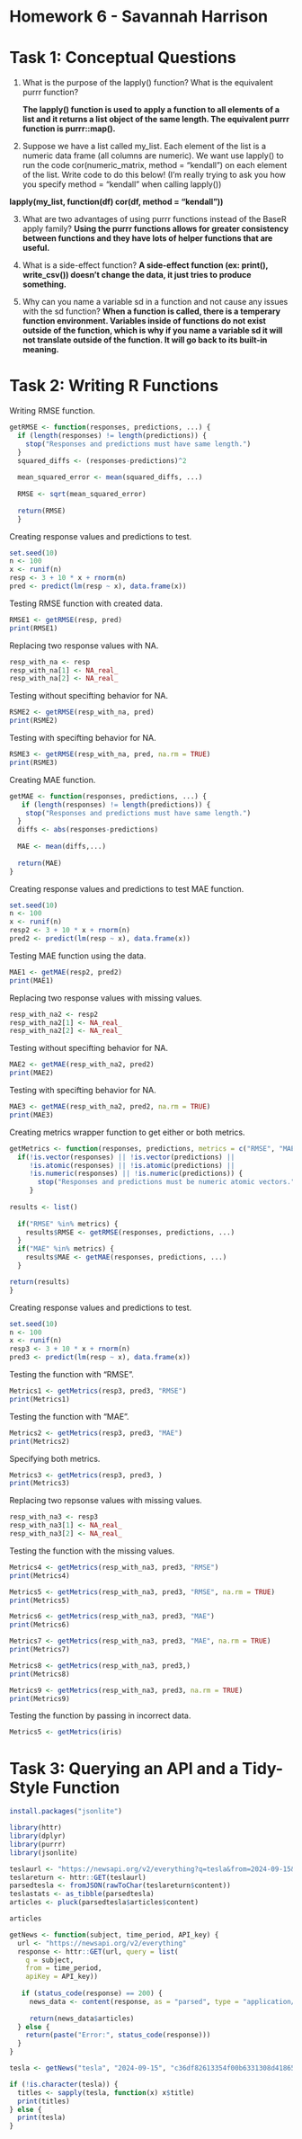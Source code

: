 # Homework 6 - Savannah Harrison

# Task 1: Conceptual Questions

1.  What is the purpose of the lapply() function? What is the equivalent purrr function?

    **The lapply() function is used to apply a function to all elements of a list and it returns a list object of the same length. The equivalent purrr function is purrr::map().**

2.  Suppose we have a list called my_list. Each element of the list is a numeric data frame (all columns are numeric). We want use lapply() to run the code cor(numeric_matrix, method = "kendall") on each element of the list. Write code to do this below! (I’m really trying to ask you how you specify method = "kendall" when calling lapply())

**lapply(my_list, function(df) cor(df, method = "kendall"))**

3.  What are two advantages of using purrr functions instead of the BaseR apply family?
**Using the purrr functions allows for greater consistency between functions and they have lots of helper functions that are useful.**

4.  What is a side-effect function?
**A side-effect function (ex: print(), write_csv()) doesn't change the data, it just tries to produce something.**

5.  Why can you name a variable sd in a function and not cause any issues with the sd function?
**When a function is called, there is a temperary function environment. Variables inside of functions do not exist outside of the function, which is why if you name a variable sd it will not translate outside of the function. It will go back to its built-in meaning.**

# Task 2: Writing R Functions
Writing RMSE function.
```r
getRMSE <- function(responses, predictions, ...) {
  if (length(responses) != length(predictions)) {
    stop("Responses and predictions must have same length.")
  }
  squared_diffs <- (responses-predictions)^2
  
  mean_squared_error <- mean(squared_diffs, ...)
  
  RMSE <- sqrt(mean_squared_error)
  
  return(RMSE)
  }
```
Creating response values and predictions to test.
```r
set.seed(10)
n <- 100
x <- runif(n)
resp <- 3 + 10 * x + rnorm(n)
pred <- predict(lm(resp ~ x), data.frame(x))
```
Testing RMSE function with created data.
```r
RMSE1 <- getRMSE(resp, pred)
print(RMSE1)
```
Replacing two response values with NA.
```r
resp_with_na <- resp
resp_with_na[1] <- NA_real_
resp_with_na[2] <- NA_real_
```
Testing without specifting behavior for NA.
```r
RSME2 <- getRMSE(resp_with_na, pred)
print(RSME2)
```
Testing with specifting behavior for NA.
```r
RSME3 <- getRMSE(resp_with_na, pred, na.rm = TRUE)
print(RSME3)
```
Creating MAE function.
```r
getMAE <- function(responses, predictions, ...) {
   if (length(responses) != length(predictions)) {
    stop("Responses and predictions must have same length.")
  }
  diffs <- abs(responses-predictions)
  
  MAE <- mean(diffs,...)
  
  return(MAE)
}
```
Creating response values and predictions to test MAE function.
```r
set.seed(10)
n <- 100
x <- runif(n)
resp2 <- 3 + 10 * x + rnorm(n)
pred2 <- predict(lm(resp ~ x), data.frame(x))
```
Testing MAE function using the data.
```r
MAE1 <- getMAE(resp2, pred2)
print(MAE1)
```
Replacing two response values with missing values.
```r
resp_with_na2 <- resp2
resp_with_na2[1] <- NA_real_
resp_with_na2[2] <- NA_real_
```
Testing without specifting behavior for NA.
```r
MAE2 <- getMAE(resp_with_na2, pred2)
print(MAE2)
```
Testing with specifting behavior for NA.
```r
MAE3 <- getMAE(resp_with_na2, pred2, na.rm = TRUE)
print(MAE3)
```
Creating metrics wrapper function to get either or both metrics.
```r
getMetrics <- function(responses, predictions, metrics = c("RMSE", "MAE"),...) {
  if(!is.vector(responses) || !is.vector(predictions) ||
     !is.atomic(responses) || !is.atomic(predictions) ||
     !is.numeric(responses) || !is.numeric(predictions)) {
       stop("Responses and predictions must be numeric atomic vectors.")
     }
     
results <- list()
     
  if("RMSE" %in% metrics) {
    results$RMSE <- getRMSE(responses, predictions, ...)
  }
  if("MAE" %in% metrics) {
    results$MAE <- getMAE(responses, predictions, ...)
  }

return(results)
}
```
Creating response values and predictions to test.
```r
set.seed(10)
n <- 100
x <- runif(n)
resp3 <- 3 + 10 * x + rnorm(n)
pred3 <- predict(lm(resp ~ x), data.frame(x))
```
Testing the function with "RMSE".
```r
Metrics1 <- getMetrics(resp3, pred3, "RMSE")
print(Metrics1)
```
Testing the function with "MAE".
```r
Metrics2 <- getMetrics(resp3, pred3, "MAE")
print(Metrics2)
```
Specifying both metrics.
```r
Metrics3 <- getMetrics(resp3, pred3, )
print(Metrics3)
```
Replacing two repsonse values with missing values.
```r
resp_with_na3 <- resp3
resp_with_na3[1] <- NA_real_
resp_with_na3[2] <- NA_real_
```
Testing the function with the missing values.
```r
Metrics4 <- getMetrics(resp_with_na3, pred3, "RMSE")
print(Metrics4)
```
```r
Metrics5 <- getMetrics(resp_with_na3, pred3, "RMSE", na.rm = TRUE)
print(Metrics5)
```

```r
Metrics6 <- getMetrics(resp_with_na3, pred3, "MAE")
print(Metrics6)
```

```r
Metrics7 <- getMetrics(resp_with_na3, pred3, "MAE", na.rm = TRUE)
print(Metrics7)
```

```r
Metrics8 <- getMetrics(resp_with_na3, pred3,)
print(Metrics8)
```

```r
Metrics9 <- getMetrics(resp_with_na3, pred3, na.rm = TRUE)
print(Metrics9)
```
Testing the function by passing in incorrect data.
```r
Metrics5 <- getMetrics(iris)
```
# Task 3: Querying an API and a Tidy-Style Function

```r
install.packages("jsonlite")
```

```r
library(httr)
library(dplyr)
library(purrr)
library(jsonlite)
```


```r
teslaurl <- "https://newsapi.org/v2/everything?q=tesla&from=2024-09-15&sortBy=publishedAt&apiKey=c36df82613354f00b6331308d41865d6"
teslareturn <- httr::GET(teslaurl)
parsedtesla <- fromJSON(rawToChar(teslareturn$content))
teslastats <- as_tibble(parsedtesla)
articles <- pluck(parsedtesla$articles$content)
```


```r
articles
```

```r
getNews <- function(subject, time_period, API_key) {
  url <- "https://newsapi.org/v2/everything"
  response <- httr::GET(url, query = list( 
    q = subject,
    from = time_period,
    apiKey = API_key))
  
   if (status_code(response) == 200) {
     news_data <- content(response, as = "parsed", type = "application/json")
     
     return(news_data$articles)
  } else {
    return(paste("Error:", status_code(response)))
  }
}
```

```r
tesla <- getNews("tesla", "2024-09-15", "c36df82613354f00b6331308d41865d")

if (!is.character(tesla)) {
  titles <- sapply(tesla, function(x) x$title)
  print(titles)
} else {
  print(tesla)
}
```

